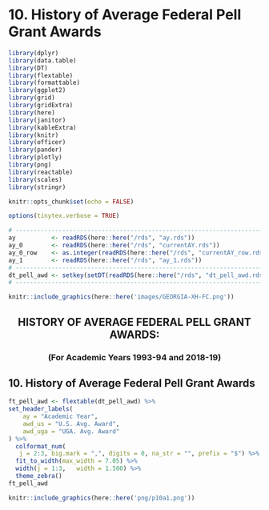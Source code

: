 # 10. History of Average Federal Pell Grant Awards

```r
library(dplyr)
library(data.table)
library(DT)
library(flextable)
library(formattable)
library(ggplot2)
library(grid)
library(gridExtra)
library(here)
library(janitor)
library(kableExtra)
library(knitr)
library(officer)
library(pander)
library(plotly)
library(png)
library(reactable)
library(scales)
library(stringr)
```

```r
knitr::opts_chunk$set(echo = FALSE)
```

```r
options(tinytex.verbose = TRUE)
```

```r
# ------------------------------------------------------------------------------
ay          <- readRDS(here::here("/rds", "ay.rds"))
ay_0        <- readRDS(here::here("/rds", "currentAY.rds"))
ay_0_row    <- as.integer(readRDS(here::here("/rds", "currentAY_row.rds")))
ay_1        <- readRDS(here::here("/rds", "ay_1.rds"))
# ------------------------------------------------------------------------------
dt_pell_awd <- setkey(setDT(readRDS(here::here("/rds", "dt_pell_awd.rds"))), ay)
# ------------------------------------------------------------------------------
```

```r
knitr::include_graphics(here::here('images/GEORGIA-XH-FC.png'))
```
<h2><center><b>HISTORY OF AVERAGE FEDERAL PELL GRANT AWARDS:</b></center></h2>
<h3><center><b>(For Academic Years 1993-94 and 2018-19)</b></center></h3>

## 10. History of Average Federal Pell Grant Awards
```r
ft_pell_awd <- flextable(dt_pell_awd) %>%
set_header_labels(
    ay = "Academic Year", 
    awd_us = "U.S. Avg. Award",
    awd_uga = "UGA. Avg. Award"
) %>%
  colformat_num(
   j = 2:3, big.mark = ",", digits = 0, na_str = "", prefix = "$") %>%
  fit_to_width(max_width = 7.05) %>%
  width(j = 1:3,   width = 1.500) %>%
  theme_zebra()
ft_pell_awd
```

```r
knitr::include_graphics(here::here('png/p10a1.png'))
```

```{=openxml}
<w:p><w:r><w:br w:type="page"/></w:r></w:p>
```